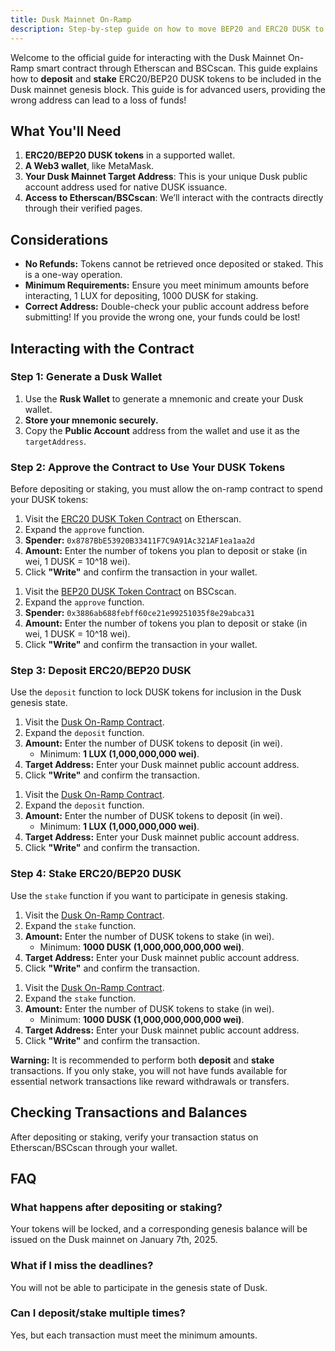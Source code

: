 ```yaml
---
title: Dusk Mainnet On-Ramp
description: Step-by-step guide on how to move BEP20 and ERC20 DUSK to be included in the Dusk mainnet genesis.
---
```


Welcome to the official guide for interacting with the Dusk Mainnet On-Ramp smart contract through Etherscan and BSCscan. This guide explains how to **deposit** and **stake** ERC20/BEP20 DUSK tokens to be included in the Dusk mainnet genesis block. This guide is for advanced users, providing the wrong address can lead to a loss of funds!

## **What You'll Need**

1. **ERC20/BEP20 DUSK tokens** in a supported wallet.
2. **A Web3 wallet**, like MetaMask.
3. **Your Dusk Mainnet Target Address**: This is your unique Dusk public account address used for native DUSK issuance.
4. **Access to Etherscan/BSCscan**: We’ll interact with the contracts directly through their verified pages.

## **Considerations**

- **No Refunds:** Tokens cannot be retrieved once deposited or staked. This is a one-way operation.
- **Minimum Requirements:** Ensure you meet minimum amounts before interacting, 1 LUX for depositing, 1000 DUSK for staking.
- **Correct Address:** Double-check your public account address before submitting! If you provide the wrong one, your funds could be lost!

## **Interacting with the Contract**

### **Step 1: Generate a Dusk Wallet**
1. Use the **Rusk Wallet** to generate a mnemonic and create your Dusk wallet.
2. **Store your mnemonic securely.**
3. Copy the **Public Account** address from the wallet and use it as the `targetAddress`.

### **Step 2: Approve the Contract to Use Your DUSK Tokens**

Before depositing or staking, you must allow the on-ramp contract to spend your DUSK tokens:


<Tabs syncKey="network">
   <TabItem label="ERC20 DUSK">

   1. Visit the [ERC20 DUSK Token Contract](https://etherscan.io/address/0x940a2dB1B7008B6C776d4faaCa729d6d4A4AA551#writeContract#F1) on Etherscan.
   2. Expand the `approve` function.
   3. **Spender:** `0x8787BbE53920B33411F7C9A91Ac321AF1ea1aa2d`
   4. **Amount:** Enter the number of tokens you plan to deposit or stake (in wei, 1 DUSK = 10^18 wei).
   5. Click **"Write"** and confirm the transaction in your wallet.

   </TabItem>
   <TabItem label="BEP20 DUSK">

   1. Visit the [BEP20 DUSK Token Contract](https://bscscan.com/address/0xB2BD0749DBE21f623d9BABa856D3B0f0e1BFEc9C#writeContract#F1) on BSCscan.
   2. Expand the `approve` function.
   3. **Spender:** `0x3886ab688febff60ce21e99251035f8e29abca31`
   4. **Amount:** Enter the number of tokens you plan to deposit or stake (in wei, 1 DUSK = 10^18 wei).
   5. Click **"Write"** and confirm the transaction in your wallet.

   </TabItem>
</Tabs>

### **Step 3: Deposit ERC20/BEP20 DUSK**

Use the `deposit` function to lock DUSK tokens for inclusion in the Dusk genesis state.

<Tabs syncKey="network">
   <TabItem label="ERC20 DUSK">

   1. Visit the [Dusk On-Ramp Contract](https://etherscan.io/address/0x8787BbE53920B33411F7C9A91Ac321AF1ea1aa2d#writeContract#F1).
   2. Expand the `deposit` function.
   3. **Amount:** Enter the number of DUSK tokens to deposit (in wei).
      - Minimum: **1 LUX (1,000,000,000 wei)**.
   4. **Target Address:** Enter your Dusk mainnet public account address.
   5. Click **"Write"** and confirm the transaction.

   </TabItem>
   <TabItem label="BEP20 DUSK">

   1. Visit the [Dusk On-Ramp Contract](https://bscscan.com/address/0x3886ab688febff60ce21e99251035f8e29abca31#writeContract#F1).
   2. Expand the `deposit` function.
   3. **Amount:** Enter the number of DUSK tokens to deposit (in wei).
      - Minimum: **1 LUX (1,000,000,000 wei)**.
   4. **Target Address:** Enter your Dusk mainnet public account address.
   5. Click **"Write"** and confirm the transaction.

   </TabItem>
</Tabs>

### **Step 4: Stake ERC20/BEP20 DUSK**

Use the `stake` function if you want to participate in genesis staking.

<Tabs syncKey="network">
   <TabItem label="ERC20 DUSK">

   1. Visit the [Dusk On-Ramp Contract](https://etherscan.io/address/0x8787BbE53920B33411F7C9A91Ac321AF1ea1aa2d#writeContract#F2).
   2. Expand the `stake` function.
   3. **Amount:** Enter the number of DUSK tokens to stake (in wei).
      - Minimum: **1000 DUSK (1,000,000,000,000 wei)**.
   4. **Target Address:** Enter your Dusk mainnet public account address.
   5. Click **"Write"** and confirm the transaction.

   </TabItem>
   <TabItem label="BEP20 DUSK">

   1. Visit the [Dusk On-Ramp Contract](https://bscscan.com/address/0x3886ab688febff60ce21e99251035f8e29abca31#writeContract#F2).
   2. Expand the `stake` function.
   3. **Amount:** Enter the number of DUSK tokens to stake (in wei).
      - Minimum: **1000 DUSK (1,000,000,000,000 wei)**.
   4. **Target Address:** Enter your Dusk mainnet public account address.
   5. Click **"Write"** and confirm the transaction.

   </TabItem>
</Tabs>

**Warning:** It is recommended to perform both **deposit** and **stake** transactions. If you only stake, you will not have funds available for essential network transactions like reward withdrawals or transfers.

## **Checking Transactions and Balances**

After depositing or staking, verify your transaction status on Etherscan/BSCscan through your wallet. 

## **FAQ**

### **What happens after depositing or staking?**
Your tokens will be locked, and a corresponding genesis balance will be issued on the Dusk mainnet on January 7th, 2025.

### **What if I miss the deadlines?**
You will not be able to participate in the genesis state of Dusk.

### **Can I deposit/stake multiple times?**
Yes, but each transaction must meet the minimum amounts.
